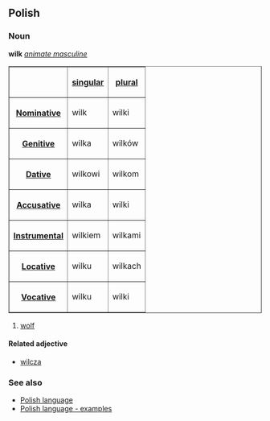 ==Polish==
===Noun===
'''wilk''' ''[[Polish language - animate masculine noun declension|animate masculine]]''

<table border=1>
<tr><th><th>[[Polish language - singular number|singular]]<th>[[Polish language - plural number|plural]]</tr>
<tr><th>[[Polish language - nominative|Nominative]]<td>wilk<td>wilki</tr>
<tr><th>[[Polish language - genitive|Genitive]]<td>wilka<td>wilków</tr>
<tr><th>[[Polish language - dative|Dative]]<td>wilkowi<td>wilkom</tr>
<tr><th>[[Polish language - accusative|Accusative]]<td>wilka<td>wilki</tr>
<tr><th>[[Polish language - instrumental|Instrumental]]<td>wilkiem<td>wilkami</tr>
<tr><th>[[Polish language - locative|Locative]]<td>wilku<td>wilkach</tr>
<tr><th>[[Polish language - vocative|Vocative]]<td>wilku<td>wilki</tr>
</table>

#[[wolf]]

====Related adjective====
*[[Polish word - wilcza|wilcza]]

===See also===
*[[Polish language]]
*[[Polish language - examples]]